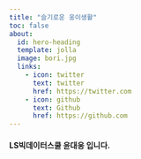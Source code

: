 ```yaml
---
title: "슬기로운 웅이생활"
toc: false
about:
  id: hero-heading
  template: jolla
  image: bori.jpg
  links:
    - icon: twitter
      text: twitter
      href: https://twitter.com
    - icon: github
      text: Github
      href: https://github.com
---
```

#### LS빅데이터스쿨 윤대웅 입니다.